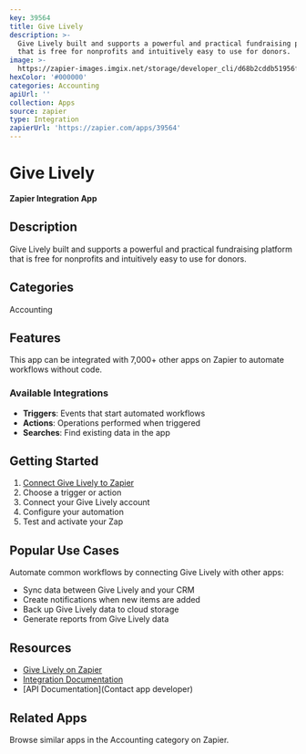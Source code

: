 ```yaml
---
key: 39564
title: Give Lively
description: >-
  Give Lively built and supports a powerful and practical fundraising platform
  that is free for nonprofits and intuitively easy to use for donors.
image: >-
  https://zapier-images.imgix.net/storage/developer_cli/d68b2cddb51956ff72a7478c556eea08_2.png?auto=format%2Ccompress&ixlib=python-3.0.0&q=50
hexColor: '#000000'
categories: Accounting
apiUrl: ''
collection: Apps
source: zapier
type: Integration
zapierUrl: 'https://zapier.com/apps/39564'
---
```

# Give Lively

**Zapier Integration App**

## Description

Give Lively built and supports a powerful and practical fundraising platform that is free for nonprofits and intuitively easy to use for donors.

## Categories

Accounting

## Features

This app can be integrated with 7,000+ other apps on Zapier to automate workflows without code.

### Available Integrations

- **Triggers**: Events that start automated workflows
- **Actions**: Operations performed when triggered
- **Searches**: Find existing data in the app

## Getting Started

1. [Connect Give Lively to Zapier](https://zapier.com/apps/39564)
2. Choose a trigger or action
3. Connect your Give Lively account
4. Configure your automation
5. Test and activate your Zap

## Popular Use Cases

Automate common workflows by connecting Give Lively with other apps:

- Sync data between Give Lively and your CRM
- Create notifications when new items are added
- Back up Give Lively data to cloud storage
- Generate reports from Give Lively data

## Resources

- [Give Lively on Zapier](https://zapier.com/apps/39564)
- [Integration Documentation](https://zapier.com/apps/39564/integrations)
- [API Documentation](Contact app developer)

## Related Apps

Browse similar apps in the Accounting category on Zapier.
